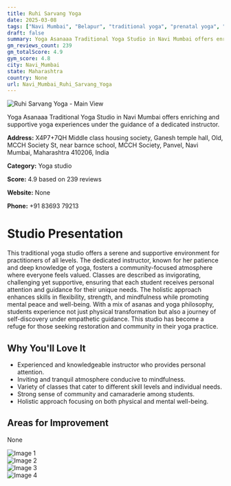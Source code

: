 ```yaml
---
title: Ruhi Sarvang Yoga
date: 2025-03-08
tags: ["Navi Mumbai", "Belapur", "traditional yoga", "prenatal yoga", "asanas", "supportive environment", "tranquil atmosphere", "Navi Mumbai"]  
draft: false
summary: Yoga Asanaaa Traditional Yoga Studio in Navi Mumbai offers enriching and supportive yoga experiences under the guidance of a dedicated instructor.
gm_reviews_count: 239
gm_totalScore: 4.9
gym_score: 4.8
city: Navi_Mumbai
state: Maharashtra
country: None
url: Navi_Mumbai_Ruhi_Sarvang_Yoga
---
```


<div className="aspect-[16/9] relative my-8">
  <img 
    src="https://lh3.googleusercontent.com/p/AF1QipNobSOxwfwlsDXxmvz8n2GTM0qWrxmGzyEm8yU5=w1920-h1080-k-no"
    alt="Ruhi Sarvang Yoga - Main View"
    className="object-cover absolute inset-0 w-full h-full rounded-lg"
  />
</div>

Yoga Asanaaa Traditional Yoga Studio in Navi Mumbai offers enriching and supportive yoga experiences under the guidance of a dedicated instructor.

**Address:** X4P7+7QH Middle class housing society, Ganesh temple hall, Old, MCCH Society St, near barnce school, MCCH Society, Panvel, Navi Mumbai, Maharashtra 410206, India

**Category:** Yoga studio

**Score:** 4.9 based on 239 reviews

**Website:** None

**Phone:** +91 83693 79213

# Studio Presentation

This traditional yoga studio offers a serene and supportive environment for practitioners of all levels. The dedicated instructor, known for her patience and deep knowledge of yoga, fosters a community-focused atmosphere where everyone feels valued. Classes are described as invigorating, challenging yet supportive, ensuring that each student receives personal attention and guidance for their unique needs. The holistic approach enhances skills in flexibility, strength, and mindfulness while promoting mental peace and well-being. With a mix of asanas and yoga philosophy, students experience not just physical transformation but also a journey of self-discovery under empathetic guidance. This studio has become a refuge for those seeking restoration and community in their yoga practice.

## Why You'll Love It

- Experienced and knowledgeable instructor who provides personal attention.
- Inviting and tranquil atmosphere conducive to mindfulness.
- Variety of classes that cater to different skill levels and individual needs.
- Strong sense of community and camaraderie among students.
- Holistic approach focusing on both physical and mental well-being.

## Areas for Improvement

None

<div className="grid grid-cols-1 xl:grid-cols-2 gap-4 my-8">
<div className="aspect-[4/3] relative"><img src="https://lh3.googleusercontent.com/p/AF1QipMKs0I-vEJQqSLqBRQGRgp71nG9eWfTu_vurvdn=w1920-h1080-k-no" alt="Image 1" className="object-cover absolute inset-0 w-full h-full rounded-lg" /></div>
<div className="aspect-[4/3] relative"><img src="https://lh5.googleusercontent.com/p/AF1QipMVGTvJVY4RdF8oPPIjfpTfWkC2DdkuJjJLUswz=w1920-h1080-k-no" alt="Image 2" className="object-cover absolute inset-0 w-full h-full rounded-lg" /></div>
<div className="aspect-[4/3] relative"><img src="https://lh5.googleusercontent.com/p/AF1QipOBzIpMR38i1chcvwakTM91jQ2Fhc_HRxymHDBY=w1920-h1080-k-no" alt="Image 3" className="object-cover absolute inset-0 w-full h-full rounded-lg" /></div>
<div className="aspect-[4/3] relative"><img src="https://lh5.googleusercontent.com/p/AF1QipPili0xvMIzpQKeCe6xbOUOGItTU7c8wg5XLn5y=w1920-h1080-k-no" alt="Image 4" className="object-cover absolute inset-0 w-full h-full rounded-lg" /></div>
</div>